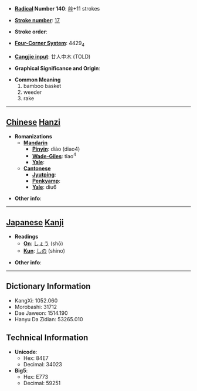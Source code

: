 * '''[[Wiktionary:Chinese radical index| Radical]] Number 140''': [[Wiktionary:Chinese radical index 艸|艸]]+11 strokes

* '''[[Wiktionary:Chinese total strokes index|Stroke number]]''': [[Wiktionary:Chinese total strokes index 17|17]]

* '''Stroke order''': 

* '''[[Wiktionary:Chinese four corner index|Four-Corner System]]''': 4429<sub>4</sub>

* '''[[Wiktionary:Chinese Cangjie index|Cangjie input]]''': 廿人中木 (TOLD)

* '''Graphical Significance and Origin''': 

* '''Common Meaning'''
*#bamboo basket
*# weeder
*# rake


----

== [[Chinese]] [[Hanzi]] ==

* '''Romanizations'''
** '''[[Mandarin]]'''
*** '''[[Pinyin]]''': diào (diao4)
*** '''[[Wade-Giles]]''': tiao<sup>4</sup>
*** '''[[Yale]]''': 
** '''[[Cantonese]]'''
*** '''[[Jyutping]]''':
*** '''[[Penkyamp]]''': 
*** '''[[Yale]]''': diu6

* '''Other info''': 

----

== [[Japanese]] [[Kanji]] ==

* '''Readings'''
** '''[[On]]''': [[しょう]] (shō)
** '''[[Kun]]''': [[しの]] (shino)

* '''Other info''':  

----

== Dictionary Information ==

* KangXi: 1052.060
* Morobashi: 31712
* Dae Jaweon: 1514.190
* Hanyu Da Zidian: 53265.010

== Technical Information ==

* '''Unicode''':
** Hex: 84E7
** Decimal: 34023
* '''Big5''':
** Hex: E773
** Decimal: 59251
